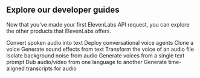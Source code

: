 ## Explore our developer guides

Now that you've made your first ElevenLabs API request, you can explore the other products that ElevenLabs offers.

<CardGroup cols={3}>
  <Card
    title="Speech to Text"
    icon="duotone pen-clip"
    href="/docs/developer-guides/cookbooks/speech-to-text/quickstart"
  >
    Convert spoken audio into text
  </Card>
  <Card
    title="Conversational AI"
    icon="duotone comments"
    href="/docs/developer-guides/cookbooks/conversational-ai/expo-react-native"
  >
    Deploy conversational voice agents
  </Card>
  <Card
    title="Voice cloning"
    icon="duotone clone"
    href="/docs/developer-guides/cookbooks/voices/clone-voice"
  >
    Clone a voice
  </Card>
  <Card
    title="Sound effects"
    icon="duotone explosion"
    href="/docs/developer-guides/cookbooks/sound-effects"
  >
    Generate sound effects from text
  </Card>
  <Card
    title="Voice Changer"
    icon="duotone message-pen"
    href="/docs/developer-guides/cookbooks/voice-changer"
  >
    Transform the voice of an audio file
  </Card>
  <Card
    title="Voice Isolator"
    icon="duotone ear"
    href="/docs/developer-guides/cookbooks/voice-isolator"
  >
    Isolate background noise from audio
  </Card>
  <Card
    title="Voice Design"
    icon="duotone paint-brush"
    href="/docs/developer-guides/cookbooks/voices/voice-design"
  >
    Generate voices from a single text prompt
  </Card>
  <Card title="Dubbing" icon="duotone language" href="/docs/developer-guides/cookbooks/dubbing">
    Dub audio/video from one language to another
  </Card>
  <Card
    title="Forced Alignment"
    icon="duotone objects-align-left"
    href="/docs/developer-guides/cookbooks/forced-alignment"
  >
    Generate time-aligned transcripts for audio
  </Card>
</CardGroup>
